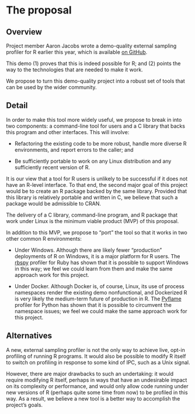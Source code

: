 # The proposal
<!--
This is where the proposal should be outlined. 
-->

## Overview
<!--
At a high-level address what your proposal is and how it will address the problem identified. Highlight any benefits to the R Community that follow from solving the problem. This should be your most compelling section.
-->

Project member Aaron Jacobs wrote a demo-quality external sampling profiler for R
earlier this year, which is available [on GitHub](https://github.com/atheriel/rtrace).

This demo (1) proves that this is indeed possible for R; and (2) points the way
to the technologies that are needed to make it work.

We propose to turn this demo-quality project into a robust set of tools that can
be used by the wider community.

## Detail
<!--
Go into more detail about the specifics of the project and it delivers against the problem.

Depending on project type the detail section should include:

 - [ ] Minimum Viable Product
 - [ ] Architecture
 - [ ] Assumptions
-->

In order to make this tool more widely useful, we propose to break in into two
components: a command-line tool for users and a C library that backs this
program and other interfaces. This will involve:

* Refactoring the existing code to be more robust, handle more diverse R
  environments, and report errors to the caller; and

* Be sufficiently portable to work on any Linux distribution and any
  sufficiently recent version of R.

It is our view that a tool for R users is unlikely to be successful if it does
not have an R-level interface. To that end, the second major goal of this
project would be to create an R package backed by the same library. Provided
that this library is relatively portable and written in C, we believe that such
a package would be admissible to CRAN.

The delivery of a C library, command-line program, and R package that work under
Linux is the minimum viable product (MVP) of this proposal.

In addition to this MVP, we propose to "port" the tool so that it works in two
other common R environments:

* Under Windows. Although there are likely fewer "production" deployments of R
  on Windows, it is a major platform for R users. The
  [rbspy](https://rbspy.github.io/) profiler for Ruby has shown that it is
  possible to support Windows in this way; we feel we could learn from them and
  make the same approach work for this project.

* Under Docker. Although Docker is, of course, Linux, its use of process
  namespaces render the existing demo nonfunctional, and Dockerized R is very
  likely the medium-term future of production in R. The
  [Pyflame](https://github.com/uber/pyflame) profiler for Python has shown that
  it is possible to circumvent the namespace issues; we feel we could make the
  same approach work for this project.

## Alternatives

A new, external sampling profiler is not the only way to achieve live, opt-in
profiling of running R programs. It would also be possible to modify R itself to
switch on profiling in response to some kind of IPC, such as a Unix signal.

However, there are major drawbacks to such an undertaking: it would require
modifying R itself, perhaps in ways that have an undesirable impact on its
complexity or performance, and would only allow code running under new versions
of R (perhaps quite some time from now) to be profiled in this way. As a result,
we believe a new tool is a better way to accomplish the project's goals.
